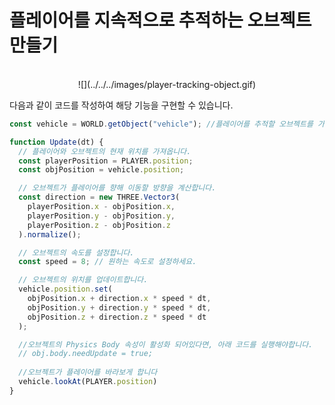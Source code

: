 
# 플레이어를 지속적으로 추적하는 오브젝트 만들기

<br/>
<center>
![](../../../images/player-tracking-object.gif)
</center>

다음과 같이 코드를 작성하여 해당 기능을 구현할 수 있습니다.  

```js showLineNumbers filename="Tracking_player" copy
const vehicle = WORLD.getObject("vehicle"); //플레이어를 추적할 오브젝트를 가져옵니다.

function Update(dt) {
  // 플레이어와 오브젝트의 현재 위치를 가져옵니다.
  const playerPosition = PLAYER.position;
  const objPosition = vehicle.position;

  // 오브젝트가 플레이어를 향해 이동할 방향을 계산합니다.
  const direction = new THREE.Vector3(
    playerPosition.x - objPosition.x,
    playerPosition.y - objPosition.y,
    playerPosition.z - objPosition.z
  ).normalize();

  // 오브젝트의 속도를 설정합니다.
  const speed = 8; // 원하는 속도로 설정하세요.

  // 오브젝트의 위치를 업데이트합니다.
  vehicle.position.set(
    objPosition.x + direction.x * speed * dt,
    objPosition.y + direction.y * speed * dt,
    objPosition.z + direction.z * speed * dt
  );

  //오브젝트의 Physics Body 속성이 활성화 되어있다면, 아래 코드를 실행해야합니다.
  // obj.body.needUpdate = true;
  
  //오브젝트가 플레이어를 바라보게 합니다
  vehicle.lookAt(PLAYER.position)
}
```